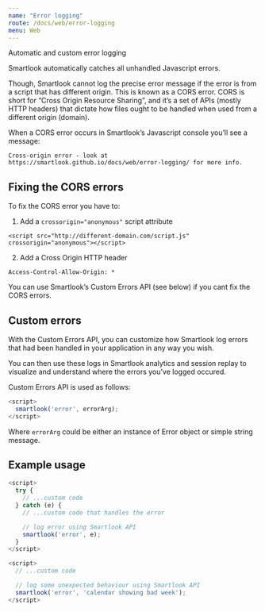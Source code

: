 ```yaml
---
name: "Error logging"
route: /docs/web/error-logging
menu: Web
---
```



<Title>Error logging</Title>
<Subtitle>Automatic and custom error logging</Subtitle>

Smartlook automatically catches all unhandled Javascript errors.

Though, Smartlook cannot log the precise error message if the error is from a script that has different origin. This is known as a CORS error.
CORS is short for “Cross Origin Resource Sharing”, and it’s a set of APIs (mostly HTTP headers) that dictate how files ought to be handled when used from a different origin (domain).

When a CORS error occurs in Smartlook’s Javascript console you’ll see a message:

`Cross-origin error - look at https://smartlook.github.io/docs/web/error-logging/ for more info.`


## Fixing the CORS errors

To fix the CORS error you have to:

1) Add a `crossorigin="anonymous"` script attribute
```
<script src="http://different-domain.com/script.js" crossorigin="anonymous"></script>
```

2) Add a Cross Origin HTTP header
```
Access-Control-Allow-Origin: *
```

You can use Smartlook’s Custom Errors API (see below) if you cant fix the CORS errors.

## Custom errors

With the Custom Errors API, you can customize how Smartlook log errors that had been handled in your application in any way you wish.

You can then use these logs in Smartlook analytics and session replay to visualize and understand where the errors you’ve logged occured.

Custom Errors API is used as follows:

```js
<script>
  smartlook('error', errorArg);
</script>
```

Where `errorArg` could be either an instance of Error object or simple string message.


## Example usage

```js
<script>
  try {
    // ...custom code
  } catch (e) {
    // ...custom code that handles the error

    // log error using Smartlook API
    smartlook('error', e);
  }
</script>
```

```js
<script>
  // ...custom code

  // log some unexpected behaviour using Smartlook API
  smartlook('error', 'calendar showing bad week');
</script>
```
